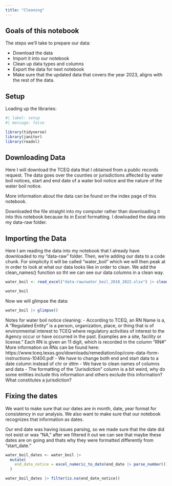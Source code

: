 ```yaml
---
title: "Cleaning"
---
```


## Goals of this notebook

The steps we'll take to prepare our data:

- Download the data
- Import it into our notebook
- Clean up data types and columns
- Export the data for next notebook
- Make sure that the updated data that covers the year 2023, aligns with the rest of the data. 

## Setup 

Loading up the libraries: 

```r
#| label: setup
#| message: false

library(tidyverse)
library(janitor)
library(readxl)
```


## Downloading Data 

Here I will download the TCEQ data that I obtained from a public records request. The data goes over the counties or jurisdictions affected by water boil notices, start and end date of a water boil notice and the nature of the water boil notice. 

More information about the data can be found on the index page of this notebook. 

Downloaded the file straight into my computer rather than downloading it into this notebook because its in Excel formatting. I dowloaded the data into my data-raw folder. 

## Importing the Data 

Here I am reading the data into my notebook that I already have downloaded to my "data-raw" folder. Then, we're adding our data to a code chunk. For simplicity it will be called "water_boil" which we will then peak at in order to look at what our data looks like in order to clean. We add the clean_names() function so tht we can see our data columns in a clean way. 

```r
water_boil <- read_excel("data-raw/water_boil_2018_2022.xlsx") |> clean_names()

water_boil
```

Now we will glimpse the data: 

```r
water_boil |> glimpse()
```

Notes for water boil notice cleaning: 
- According to TCEQ, an RN Name is a, A “Regulated Entity” is a person, organization, place, or thing that is of environmental interest to TCEQ where regulatory activities of interest to the Agency occur or have occurred in the past. Examples are a site, facility or license." Each RN is given an 11 digit, which is recorded in the column "RN#" More information on RNs can be found here: https://www.tceq.texas.gov/downloads/remediation/iop/core-data-form-instructions-10400.pdf 
- We have to change both end and start data to a date column instead of chr or dttm
- We have to clean names of columns and data 
- The formatting of the "Jurisdiction" column is a bit weird, why do some entities include this information and others exclude this information? What constitutes a jurisdiction?  

## Fixing the dates 

We want to make sure that our dates are in month, date, year format for consistency in our analysis. We also want to make sure that our notebook recognizes that information as dates. 

Our end date was having issues parsing, so we made sure that the date did not exist or was "NA," after we filtered it out we can see that maybe these dates are on going and thats why they were formatted differently from "start_date."

```r
water_boil_dates <- water_boil |>
  mutate(
    end_date_notice = excel_numeric_to_date(end_date |> parse_number()), .after = end_date
  )

water_boil_dates |> filter(is.na(end_date_notice))
```




